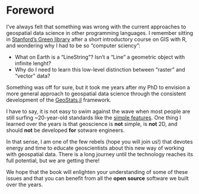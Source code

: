 # Foreword {.unnumbered}

I've always felt that something was wrong with the current approaches
to geospatial data science in other programming languages. I remember
sitting in
[Stanford's Green library](https://en.wikipedia.org/wiki/Cecil_H._Green_Library) after a short
introductory course on GIS with R, and wondering why I had to be so
"computer sciency":

- What on Earth is a "LineString"? Isn't a "Line" a geometric object with infinite lenght?
- Why do I need to learn this low-level distinction between "raster" and "vector" data?

Something was off for sure, but it took me years after my PhD to envision
a more general approach to geospatial data science through the consistent
development of the
[GeoStats.jl](https://github.com/JuliaEarth/GeoStats.jl) framework.

I have to say, it is not easy to swim against the wave when most people
are still surfing ~20-year-old standards like the
[simple features](https://www.iso.org/standard/40114.html).
One thing I learned over the years is that geoscience is **not** simple,
is **not** 2D, and should **not** be developed **for** sotware engineers.

In that sense, I am one of the few rebels (hope you will join us!) that
devotes energy and time to educate geoscientists about this new way of
working with geospatial data. There is a long journey until the technology
reaches its full potential, but we are getting there!

We hope that the book will enlighten your understanding of some of these
issues and that you can benefit from all the **open source** software
we built over the years.